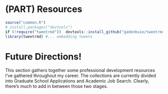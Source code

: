 # (PART) Resources {-}

```r
source("common.R")
# install.packages("devtools")
if (!require("tweetrmd"))  devtools::install_github("gadenbuie/tweetrmd")
library(tweetrmd) #... embedding tweets
```


# Future Directions!

This section gathers together some professional development resources I've gathered throughout my career. The collections are currently divided into Graduate School Applications and Academic Job Search. Clearly, there's much to add in between those two stages. 
